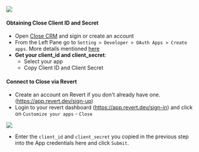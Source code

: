 

<img src="https://res.cloudinary.com/dfcnic8wq/image/upload/v1705657928/Revert/Docs/uwo87m7xktaaz5ocogva.png"/>


#### Obtaining Close Client ID and Secret

-   Open [Close CRM](https://www.close.com/) and sigin or create an account
-   From the Left Pane go to `Setting > Developer > OAuth Apps > Create apps`. More details mentioned [here](https://help.close.com/docs/create-oauth-apps)
-   **Get your client_id and client_secret**:
    -   Select your app
    -   Copy Client ID and Client Secret

#### Connect to Close via Revert

* Create an account on Revert if you don't already have one. (https://app.revert.dev/sign-up)
* Login to your revert dashboard (https://app.revert.dev/sign-in) and click on `Customize your apps` - `Close`

<img src="https://res.cloudinary.com/dfcnic8wq/image/upload/v1705652583/Revert/Docs/nwlrrom2sw5xj7dsgznv.png"/>


* Enter the `client_id` and `client_secret` you copied in the previous step into the App credentials here and click `Submit`.